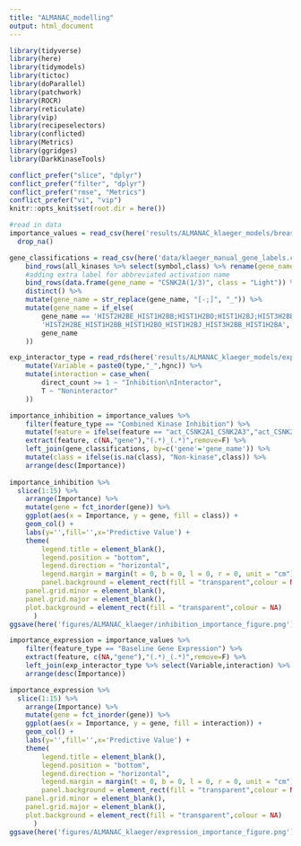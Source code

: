 ```yaml
---
title: "ALMANAC_modelling"
output: html_document
---
```

```r
library(tidyverse)
library(here)
library(tidymodels)
library(tictoc)
library(doParallel)
library(patchwork)
library(ROCR)
library(reticulate)
library(vip)
library(recipeselectors)
library(conflicted)
library(Metrics)
library(ggridges)
library(DarkKinaseTools)

conflict_prefer("slice", "dplyr")
conflict_prefer("filter", "dplyr")
conflict_prefer("rmse", "Metrics")
conflict_prefer("vi", "vip")
knitr::opts_knit$set(root.dir = here())
```

```r
#read in data
importance_values = read_csv(here('results/ALMANAC_klaeger_models/breast_cancer_models/feature_importances.csv')) %>% 
  drop_na()

gene_classifications = read_csv(here('data/klaeger_manual_gene_labels.csv')) %>%
	bind_rows(all_kinases %>% select(symbol,class) %>% rename(gene_name = symbol)) %>% 
	#adding extra label for abbreviated activation name
	bind_rows(data.frame(gene_name = "CSNK2A(1/3)", class = "Light")) %>%
	distinct() %>% 
	mutate(gene_name = str_replace(gene_name, "[-;]", "_")) %>% 
	mutate(gene_name = if_else(
		gene_name == 'HIST2H2BE_HIST1H2BB;HIST1H2BO;HIST1H2BJ;HIST3H2BB;HIST1H2BA',
		'HIST2H2BE_HIST1H2BB_HIST1H2BO_HIST1H2BJ_HIST3H2BB_HIST1H2BA',
		gene_name
	))

exp_interactor_type = read_rds(here('results/ALMANAC_klaeger_models/expression_feature_interactors.rds')) %>%
	mutate(Variable = paste0(type,"_",hgnc)) %>%
	mutate(interaction = case_when(
		direct_count >= 1 ~ "Inhibition\nInteractor",
		T ~ "Noninteractor"
	)) 
```


```r

importance_inhibition = importance_values %>% 
	filter(feature_type == "Combined Kinase Inhibition") %>% 
	mutate(feature = ifelse(feature == "act_CSNK2A1_CSNK2A3","act_CSNK2A(1/3)",feature)) %>%
	extract(feature, c(NA,"gene"),"(.*)_(.*)",remove=F) %>%
	left_join(gene_classifications, by=c('gene'='gene_name')) %>%
	mutate(class = ifelse(is.na(class), "Non-kinase",class)) %>% 
	arrange(desc(Importance)) 
	
importance_inhibition %>%
  slice(1:15) %>%
	arrange(Importance) %>% 
	mutate(gene = fct_inorder(gene)) %>% 
	ggplot(aes(x = Importance, y = gene, fill = class)) +
	geom_col() +
	labs(y='',fill='',x='Predictive Value') +
	theme(
		legend.title = element_blank(),
		legend.position = "bottom",
		legend.direction = "horizontal",
		legend.margin = margin(t = 0, b = 0, l = 0, r = 0, unit = "cm"),
		panel.background = element_rect(fill = "transparent",colour = NA),
    panel.grid.minor = element_blank(), 
    panel.grid.major = element_blank(),
    plot.background = element_rect(fill = "transparent",colour = NA)
      )
ggsave(here('figures/ALMANAC_klaeger/inhibition_importance_figure.png'), height = 6, width = 10.5, units = "cm")

importance_expression = importance_values %>% 
	filter(feature_type == "Baseline Gene Expression") %>% 
	extract(feature, c(NA,"gene"),"(.*)_(.*)",remove=F) %>%
	left_join(exp_interactor_type %>% select(Variable,interaction) %>% rename(feature = Variable)) %>% 
	arrange(desc(Importance))

importance_expression %>%
  slice(1:15) %>%
	arrange(Importance) %>% 
	mutate(gene = fct_inorder(gene)) %>% 
	ggplot(aes(x = Importance, y = gene, fill = interaction)) +
	geom_col() +
	labs(y='',fill='',x='Predictive Value') +
	theme(
		legend.title = element_blank(),
		legend.position = "bottom",
		legend.direction = "horizontal",
		legend.margin = margin(t = 0, b = 0, l = 0, r = 0, unit = "cm"),
		panel.background = element_rect(fill = "transparent",colour = NA),
    panel.grid.minor = element_blank(), 
    panel.grid.major = element_blank(),
    plot.background = element_rect(fill = "transparent",colour = NA)
      )
ggsave(here('figures/ALMANAC_klaeger/expression_importance_figure.png'), height = 6, width = 10.5, units = "cm")
```

